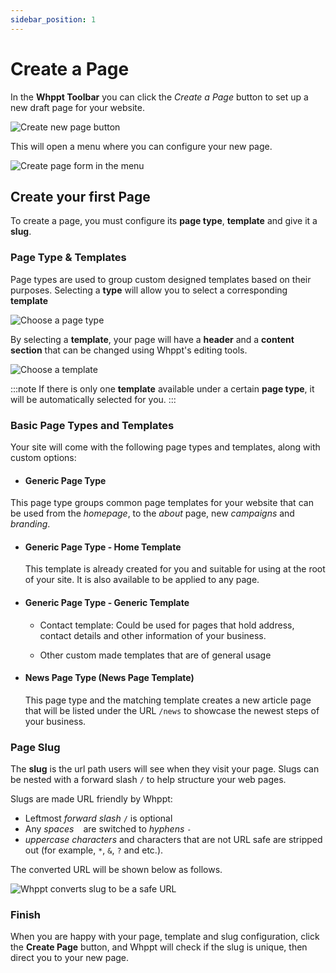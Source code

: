 ```yaml
---
sidebar_position: 1
---
```


# Create a Page

In the **Whppt Toolbar** you can click the _Create a Page_ button to set up a new draft page for your website.

![Create new page button](/screenshots/createNewPage.png)

This will open a menu where you can configure your new page.

![Create page form in the menu](/screenshots/createPageForm.jpg)

## Create your first Page

To create a page, you must configure its **page type**, **template** and give it a **slug**.

### Page Type & Templates

Page types are used to group custom designed templates based on their purposes. Selecting a **type** will allow you to select a corresponding **template**

![Choose a page type](/screenshots/selectPageType.PNG)

By selecting a **template**, your page will have a **header** and a **content section** that can be changed using Whppt's editing tools.

![Choose a template](/screenshots/selectPageTemplate.png)

:::note
If there is only one **template** available under a certain **page type**, it will be automatically selected for you.
:::

### Basic Page Types and Templates

Your site will come with the following page types and templates, along with custom options:

- #### Generic Page Type

This page type groups common page templates for your website that can be used from the _homepage_, to the _about_ page, new _campaigns_ and _branding_.

- #### Generic Page Type - Home Template

  This template is already created for you and suitable for using at the root of your site. It is also available to be applied to any page.

- #### Generic Page Type - Generic Template

  - Contact template: Could be used for pages that hold address, contact details and other information of your business.

  - Other custom made templates that are of general usage

- #### News Page Type (News Page Template)

  This page type and the matching template creates a new article page that will be listed under the URL `/news` to showcase the newest steps of your business.

### Page Slug

The **slug** is the url path users will see when they visit your page. Slugs can be nested with a forward slash `/` to help structure your web pages.

Slugs are made URL friendly by Whppt:

- Leftmost _forward slash_ `/` is optional
- Any _spaces_ <code>&nbsp;</code> are switched to _hyphens_ `-`
- _uppercase characters_ and characters that are not URL safe are stripped out (for example, `*`, `&`, `?` and etc.).

The converted URL will be shown below as follows.

![Whppt converts slug to be a safe URL](/screenshots/typeInSlug.png)

### Finish

When you are happy with your page, template and slug configuration, click the **Create Page** button, and Whppt will check if the slug is unique, then direct you to your new page.
